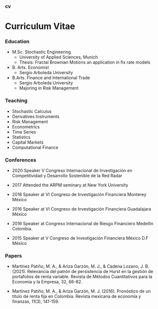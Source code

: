 ### cv

# Curriculum Vitae




### Education

*   M.Sc.  Stochastic Engineering
    + University of Applied Sciences, Munich
    + Thesis: Fractal Brownian Motions an application in fix rate models
*   B. Arts. Economist
    + Sergio Arboleda University 
*   B.Arts. Finance and International Trade
    + Sergio Arboleda University
    + Majoring in Risk Management
    
    
### Teaching    

* Stochastic Calculus 
* Derivatives Instruments
* Risk Management
* Econometrics
* Time Series
* Statistics
* Capital Markets
* Computational Finance

### Conferences

*   2020 Speaker V Congreso Internacional de Investigación en Competitividad y Desarrollo Sostenible de la Red Radar

*  	2017 Attended the ARPM seminary at New York University

*   2018 Speaker at VI Congreso de Investigación Financiera Monterey México

*   2016  Speaker at VI Congreso de Investigación Financiera Guadalajara México

*   2016 Speaker at Congreso Internacional de Riesgo Financiero Medellín Colombia.

*   2015 Speaker at V Congreso de Investigación Financiera México D.F México 


### Papers

*   Martínez Patiño, M. A., & Ariza Garzón, M. J., & Cadena Lozano, J. B. (2021). Relevancia del patrón de persistencia de Hurst en la gestión de portafolios de renta variable. Revista de Métodos Cuantitativos para la Economía y la Empresa, 32, 66-82.

*   Martínez Patiño, M. A., & Ariza Garzón, M. J. (2016). Pronóstico de un título de renta fija en Colombia. Revista mexicana de economía y finanzas, 11(3), 141-159.




